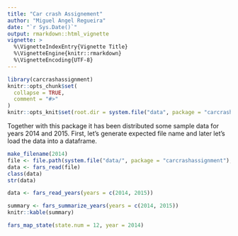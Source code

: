 ```yaml
---
title: "Car crash Assignement"
author: "Miguel Angel Regueira"
date: "`r Sys.Date()`"
output: rmarkdown::html_vignette
vignette: >
  %\VignetteIndexEntry{Vignette Title}
  %\VignetteEngine{knitr::rmarkdown}
  %\VignetteEncoding{UTF-8}
---
```


```r
library(carcrashassignment)
knitr::opts_chunk$set(
  collapse = TRUE,
  comment = "#>"
)
knitr::opts_knit$set(root.dir = system.file("data", package = "carcrashassignment"))
```

Together with this package it has been distributed some sample data for years 2014 and 2015. First, let's generate expected file name and later let's load the data into a dataframe.

```r
make_filename(2014)
file <- file.path(system.file("data/", package = "carcrashassignment"), make_filename(2014))
data <- fars_read(file)
class(data)
str(data)
```


```r
data <- fars_read_years(years = c(2014, 2015))
```


```r
summary <- fars_summarize_years(years = c(2014, 2015))
knitr::kable(summary)
```


```r
fars_map_state(state.num = 12, year = 2014)
```


